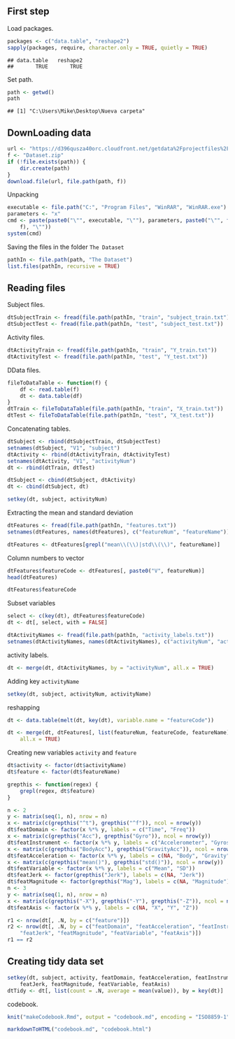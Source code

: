 First step
-------------

Load packages.


```r
packages <- c("data.table", "reshape2")
sapply(packages, require, character.only = TRUE, quietly = TRUE)
```

```
## data.table   reshape2 
##       TRUE       TRUE
```


Set path.


```r
path <- getwd()
path
```

```
## [1] "C:\Users\Mike\Desktop\Nueva carpeta"
```



DownLoading data
------------

```r
url <- "https://d396qusza40orc.cloudfront.net/getdata%2Fprojectfiles%2FUCI%20HAR%20Dataset.zip"
f <- "Dataset.zip"
if (!file.exists(path)) {
    dir.create(path)
}
download.file(url, file.path(path, f))
```


Unpacking


```r
executable <- file.path("C:", "Program Files", "WinRAR", "WinRAR.exe")
parameters <- "x"
cmd <- paste(paste0("\"", executable, "\""), parameters, paste0("\"", file.path(path, 
    f), "\""))
system(cmd)
```


Saving the files in the folder `The Dataset`


```r
pathIn <- file.path(path, "The Dataset")
list.files(pathIn, recursive = TRUE)
```


Reading files
--------------

Subject files.


```r
dtSubjectTrain <- fread(file.path(pathIn, "train", "subject_train.txt"))
dtSubjectTest <- fread(file.path(pathIn, "test", "subject_test.txt"))
```


Activity files.


```r
dtActivityTrain <- fread(file.path(pathIn, "train", "Y_train.txt"))
dtActivityTest <- fread(file.path(pathIn, "test", "Y_test.txt"))
```


DData files. 


```r
fileToDataTable <- function(f) {
    df <- read.table(f)
    dt <- data.table(df)
}
dtTrain <- fileToDataTable(file.path(pathIn, "train", "X_train.txt"))
dtTest <- fileToDataTable(file.path(pathIn, "test", "X_test.txt"))
```


Concatenating tables.


```r
dtSubject <- rbind(dtSubjectTrain, dtSubjectTest)
setnames(dtSubject, "V1", "subject")
dtActivity <- rbind(dtActivityTrain, dtActivityTest)
setnames(dtActivity, "V1", "activityNum")
dt <- rbind(dtTrain, dtTest)
```


```r
dtSubject <- cbind(dtSubject, dtActivity)
dt <- cbind(dtSubject, dt)
```

```r
setkey(dt, subject, activityNum)
```



Extracting the mean and standard deviation

```r
dtFeatures <- fread(file.path(pathIn, "features.txt"))
setnames(dtFeatures, names(dtFeatures), c("featureNum", "featureName"))
```

```r
dtFeatures <- dtFeatures[grepl("mean\\(\\)|std\\(\\)", featureName)]
```


Column numbers to vector 


```r
dtFeatures$featureCode <- dtFeatures[, paste0("V", featureNum)]
head(dtFeatures)
```


```r
dtFeatures$featureCode
```

Subset variables 


```r
select <- c(key(dt), dtFeatures$featureCode)
dt <- dt[, select, with = FALSE]
```


```r
dtActivityNames <- fread(file.path(pathIn, "activity_labels.txt"))
setnames(dtActivityNames, names(dtActivityNames), c("activityNum", "activityName"))
```


activity labels.


```r
dt <- merge(dt, dtActivityNames, by = "activityNum", all.x = TRUE)
```


Adding key `activityName`


```r
setkey(dt, subject, activityNum, activityName)
```

reshapping

```r
dt <- data.table(melt(dt, key(dt), variable.name = "featureCode"))
```


```r
dt <- merge(dt, dtFeatures[, list(featureNum, featureCode, featureName)], by = "featureCode", 
    all.x = TRUE)
```


Creating new variables `activity` and `feature` 


```r
dt$activity <- factor(dt$activityName)
dt$feature <- factor(dt$featureName)
```



```r
grepthis <- function(regex) {
    grepl(regex, dt$feature)
}

n <- 2
y <- matrix(seq(1, n), nrow = n)
x <- matrix(c(grepthis("^t"), grepthis("^f")), ncol = nrow(y))
dt$featDomain <- factor(x %*% y, labels = c("Time", "Freq"))
x <- matrix(c(grepthis("Acc"), grepthis("Gyro")), ncol = nrow(y))
dt$featInstrument <- factor(x %*% y, labels = c("Accelerometer", "Gyroscope"))
x <- matrix(c(grepthis("BodyAcc"), grepthis("GravityAcc")), ncol = nrow(y))
dt$featAcceleration <- factor(x %*% y, labels = c(NA, "Body", "Gravity"))
x <- matrix(c(grepthis("mean()"), grepthis("std()")), ncol = nrow(y))
dt$featVariable <- factor(x %*% y, labels = c("Mean", "SD"))
dt$featJerk <- factor(grepthis("Jerk"), labels = c(NA, "Jerk"))
dt$featMagnitude <- factor(grepthis("Mag"), labels = c(NA, "Magnitude"))
n <- 3
y <- matrix(seq(1, n), nrow = n)
x <- matrix(c(grepthis("-X"), grepthis("-Y"), grepthis("-Z")), ncol = nrow(y))
dt$featAxis <- factor(x %*% y, labels = c(NA, "X", "Y", "Z"))
```

```r
r1 <- nrow(dt[, .N, by = c("feature")])
r2 <- nrow(dt[, .N, by = c("featDomain", "featAcceleration", "featInstrument", 
    "featJerk", "featMagnitude", "featVariable", "featAxis")])
r1 == r2
```

Creating tidy data set
----------------------

```r
setkey(dt, subject, activity, featDomain, featAcceleration, featInstrument, 
    featJerk, featMagnitude, featVariable, featAxis)
dtTidy <- dt[, list(count = .N, average = mean(value)), by = key(dt)]
```


codebook.


```r
knit("makeCodebook.Rmd", output = "codebook.md", encoding = "ISO8859-1", quiet = TRUE)
```

```r
markdownToHTML("codebook.md", "codebook.html")
```
